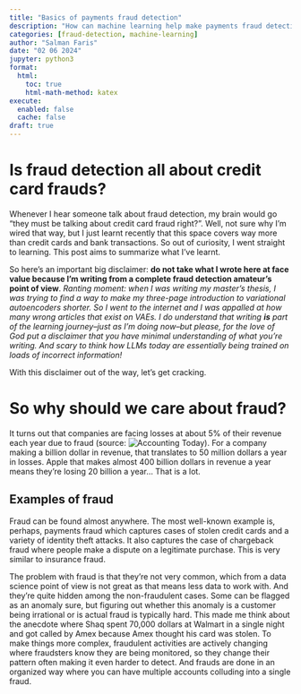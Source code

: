 ```yaml
---
title: "Basics of payments fraud detection"
description: "How can machine learning help make payments fraud detection efficient?"
categories: [fraud-detection, machine-learning]
author: "Salman Faris"
date: "02 06 2024"
jupyter: python3
format:
  html:
    toc: true
    html-math-method: katex
execute: 
  enabled: false
  cache: false
draft: true
---
```


# Is fraud detection all about credit card frauds?

Whenever I hear someone talk about fraud detection, my brain would go "they must be talking about credit card fraud right?". Well, not sure why I'm wired that way, but I just learnt recently that this space covers way more than credit cards and bank transactions. So out of curiosity, I went straight to learning. This post aims to summarize what I've learnt.

So here's an important big disclaimer: **do not take what I wrote here at face value because I'm writing from a complete fraud detection amateur's point of view**. *Ranting moment: when I was writing my master's thesis, I was trying to find a way to make my three-page introduction to variational autoencoders shorter. So I went to the internet and I was appalled at how many wrong articles that exist on VAEs. I do understand that writing **is** part of the learning journey–just as I'm doing now–but please, for the love of God put a disclaimer that you have minimal understanding of what you're writing. And scary to think how LLMs today are essentially being trained on loads of incorrect information!*

With this disclaimer out of the way, let's get cracking.

# So why should we care about fraud?

It turns out that companies are facing losses at about 5% of their revenue each year due to fraud (source: ![Accounting Today](https://www.accountingtoday.com/news/organizations-lost-billions-to-fraudsters)). For a company making a billion dollar in revenue, that translates to 50 million dollars a year in losses. Apple that makes almost 400 billion dollars in revenue a year means they're losing 20 billion a year... That is a lot.

## Examples of fraud

Fraud can be found almost anywhere. The most well-known example is, perhaps, payments fraud which captures cases of stolen credit cards and a variety of identity theft attacks. It also captures the case of chargeback fraud where people make a dispute on a legitimate purchase. This is very similar to insurance fraud.

The problem with fraud is that they're not very common, which from a data science point of view is not great as that means less data to work with. And they're quite hidden among the non-fraudulent cases. Some can be flagged as an anomaly sure, but figuring out whether this anomaly is a customer being irrational or is actual fraud is typically hard. This made me think about the anecdote where Shaq spent 70,000 dollars at Walmart in a single night and got called by Amex because Amex thought his card was stolen. To make things more complex, fraudulent activities are actively changing where fraudsters know they are being monitored, so they change their pattern often making it even harder to detect. And frauds are done in an organized way where you can have multiple accounts colluding into a single fraud.